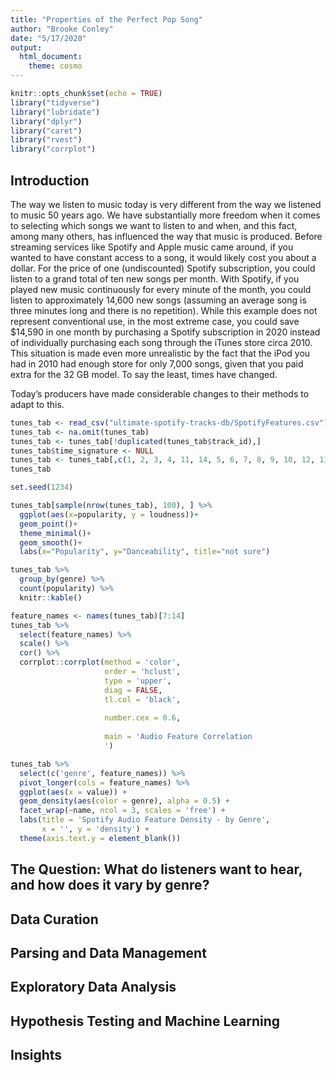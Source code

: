```yaml
---
title: "Properties of the Perfect Pop Song"
author: "Brooke Conley"
date: "5/17/2020"
output: 
  html_document:
    theme: cosmo 
---
```


```r
knitr::opts_chunk$set(echo = TRUE)
library("tidyverse")
library("lubridate")
library("dplyr")
library("caret")
library("rvest")
library("corrplot")
```

## Introduction

The way we listen to music today is very different from the way we listened to music 50 years ago. We have substantially more freedom when it comes to selecting which songs we want to listen to and when, and this fact, among many others, has influenced the way that music is produced. Before streaming services like Spotify and Apple music came around, if you wanted to have constant access to a song, it would likely cost you about a dollar. For the price of one (undiscounted) Spotify subscription, you could listen to a grand total of ten new songs per month. With Spotify, if you played new music continuously for every minute of the month, you could listen to approximately 14,600 new songs (assuming an average song is three minutes long and there is no repetition). While this example does not represent conventional use, in the most extreme case, you could save $14,590 in one month by purchasing a Spotify subscription in 2020 instead of individually purchasing each song through the iTunes store circa 2010. This situation is made even more unrealistic by the fact that the iPod you had in 2010 had enough store for only 7,000 songs, given that you paid extra for the 32 GB model. To say the least, times have changed. 

Today's producers have made considerable changes to their methods to adapt to this. 

```r

tunes_tab <- read_csv("ultimate-spotify-tracks-db/SpotifyFeatures.csv")
tunes_tab <- na.omit(tunes_tab)
tunes_tab <- tunes_tab[!duplicated(tunes_tab$track_id),]
tunes_tab$time_signature <- NULL
tunes_tab <- tunes_tab[,c(1, 2, 3, 4, 11, 14, 5, 6, 7, 8, 9, 10, 12, 13)]
tunes_tab

```




```r
set.seed(1234)

tunes_tab[sample(nrow(tunes_tab), 100), ] %>%
  ggplot(aes(x=popularity, y = loudness))+
  geom_point()+
  theme_minimal()+
  geom_smooth()+
  labs(x="Popularity", y="Danceability", title="not sure")

```

```r
tunes_tab %>% 
  group_by(genre) %>%
  count(popularity) %>%
  knitr::kable()
```




```r
feature_names <- names(tunes_tab)[7:14]
tunes_tab %>%
  select(feature_names) %>%
  scale() %>%
  cor() %>%
  corrplot::corrplot(method = 'color', 
                     order = 'hclust', 
                     type = 'upper', 
                     diag = FALSE, 
                     tl.col = 'black',
                
                     number.cex = 0.6,
                    
                     main = 'Audio Feature Correlation
                     ')
```





```r
tunes_tab %>%
  select(c('genre', feature_names)) %>%
  pivot_longer(cols = feature_names) %>%
  ggplot(aes(x = value)) +
  geom_density(aes(color = genre), alpha = 0.5) +
  facet_wrap(~name, ncol = 3, scales = 'free') +
  labs(title = 'Spotify Audio Feature Density - by Genre',
       x = '', y = 'density') +
  theme(axis.text.y = element_blank()) 
```








## The Question: What do listeners want to hear, and how does it vary by genre? 


## Data Curation


## Parsing and Data Management


## Exploratory Data Analysis


## Hypothesis Testing and Machine Learning


## Insights















